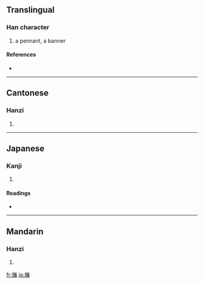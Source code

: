 ==Translingual==

===Han character===
{{Han char|rn=70|rad=方|as=14|sn=18|four=0826<sub>9</sub>|canj=卜尸人竹田 (YSOHW)}}

# a pennant, a banner

====References====
* {{Han ref|kx=0485.090|dkj=13700|dj=0847.110|hdz=32185.010|uh=65DB|ud=26075|bh=EFD9|bd=61401}}

----

==Cantonese==

===Hanzi===
{{yue-hanzi|jyut=|y=faan1}}

# {{defn|Cantonese}}

----

==Japanese==

===Kanji===
{{ja-kanji|grade=|rs=方14}}

# {{defn|Japanese}}

====Readings====
* {{ja-readings|on=[[はん]] (han)|kun=[[はた]] (hata)}}

----

==Mandarin==

===Hanzi===
{{cmn-hanzi|pin=[[fān]] ([[fan1]])|wg=fan<sup>1</sup>}}

# {{defn|Mandarin}}

[[fr:旛]]
[[ja:旛]]